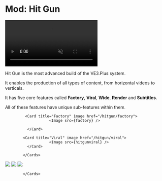 
# Mod: Hit Gun

<video autoPlay muted loop controls>
  <source src="/hitgun.mp4" type="video/mp4" />
  Your browser does not support the video tag.
</video>

Hit Gun is the most advanced build of the VE3.Plus system.

It enables the production of all types of content, from horizontal videos to verticals.

It has five core features called **Factory**, **Viral**, **Wide**, **Render** and **Subtitles**.

All of these features have unique sub-features within them.

 <Cards num={2}>

             <Card title="Factory" image href="/hitgun/factory">
                        <Image src={factory} /> 
             
              </Card>

            <Card title="Viral" image href="/hitgun/viral">
                        <Image src={hitgunviral} />
              </Card>

            </Cards>


  <Cards>
              <Card title="Wide" image href="/hitgun/wide">
                        <Image src={wide} />
              </Card>
              <Card title="Render" image href="/hitgun/render">
                        <Image src={render} />
              </Card>
                 <Card title="Subtitles" image href="/hitgun/subtitles">
                        <Image src={subtitles} />
              </Card>

            </Cards>